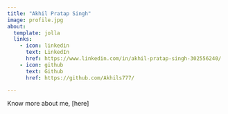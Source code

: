 ```yaml
---
title: "Akhil Pratap Singh"
image: profile.jpg
about:
  template: jolla
  links:
    - icon: linkedin
      text: LinkedIn
      href: https://www.linkedin.com/in/akhil-pratap-singh-302556240/
    - icon: github
      text: Github
      href: https://github.com/Akhils777/

---
```


Know more about me, [here]
